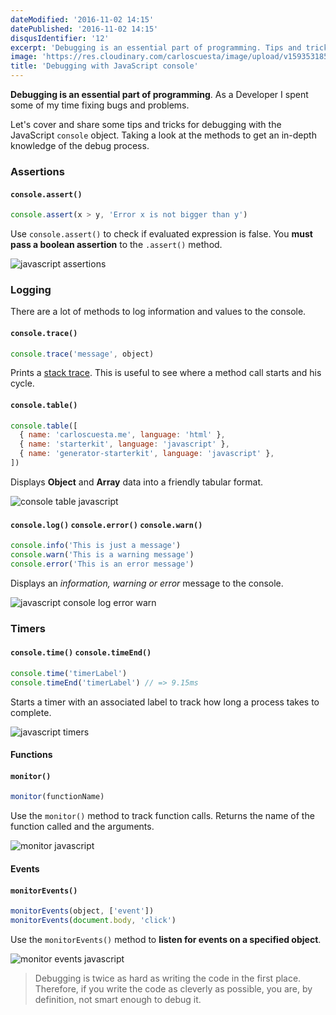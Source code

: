 ```yaml
---
dateModified: '2016-11-02 14:15'
datePublished: '2016-11-02 14:15'
disqusIdentifier: '12'
excerpt: 'Debugging is an essential part of programming. Tips and tricks for debugging with the JavaScript console object. Assertions, Loggings, Timers and much more!'
image: 'https://res.cloudinary.com/carloscuesta/image/upload/v1593531856/blog-featured-images/Debugging_with_the_JavaScript_console.png'
title: 'Debugging with JavaScript console'
---
```


**Debugging is an essential part of programming**. As a Developer I spent some of my time fixing bugs and problems.

Let's cover and share some tips and tricks for debugging with the JavaScript `console` object. Taking a look at the methods to get an in-depth knowledge of the debug process.

### Assertions

#### `console.assert()`

```javascript
console.assert(x > y, 'Error x is not bigger than y')
```

Use `console.assert()` to check if evaluated expression is false. You **must pass a boolean assertion** to the `.assert()` method.

![javascript assertions](https://res.cloudinary.com/carloscuesta/image/upload/v1477416503/c0i28paxv6adsw1gynln.png)

### Logging

There are a lot of methods to log information and values to the console.

#### `console.trace()`

```javascript
console.trace('message', object)
```

Prints a [stack trace](https://developer.mozilla.org/en-US/docs/Web/API/console#Stack_traces). This is useful to see where a method call starts and his cycle.

#### `console.table()`

```javascript
console.table([
  { name: 'carloscuesta.me', language: 'html' },
  { name: 'starterkit', language: 'javascript' },
  { name: 'generator-starterkit', language: 'javascript' },
])
```

Displays **Object** and **Array** data into a friendly tabular format.

![console table javascript](https://res.cloudinary.com/carloscuesta/image/upload/v1477417126/wb1dq3zkflbhs5ovdfvy.png)

#### `console.log()` `console.error()` `console.warn()`

```javascript
console.info('This is just a message')
console.warn('This is a warning message')
console.error('This is an error message')
```

Displays an _information, warning or error_ message to the console.

![javascript console log error warn](https://res.cloudinary.com/carloscuesta/image/upload/v1477417270/j3kfhcw2e0o0arqhnbkc.png)

### Timers

#### `console.time()` `console.timeEnd()`

```javascript
console.time('timerLabel')
console.timeEnd('timerLabel') // => 9.15ms
```

Starts a timer with an associated label to track how long a process takes to complete.

![javascript timers](https://res.cloudinary.com/carloscuesta/image/upload/v1477417796/qjjglvjgmqnlk2uweoxm.png)

#### Functions

#### `monitor()`

```javascript
monitor(functionName)
```

Use the `monitor()` method to track function calls. Returns the name of the function called and the arguments.

![monitor javascript](https://res.cloudinary.com/carloscuesta/image/upload/v1477505625/ulqwbwg8kdzftbcksqdb.png)

#### Events

#### `monitorEvents()`

```javascript
monitorEvents(object, ['event'])
monitorEvents(document.body, 'click')
```

Use the `monitorEvents()` method to **listen for events on a specified object**.

![monitor events javascript](https://res.cloudinary.com/carloscuesta/image/upload/v1477505807/lmegkkoaaiyrudy8q8if.png)

> Debugging is twice as hard as writing the code in the first place. Therefore, if you write the code as cleverly as possible, you are, by definition, not smart enough to debug it.
